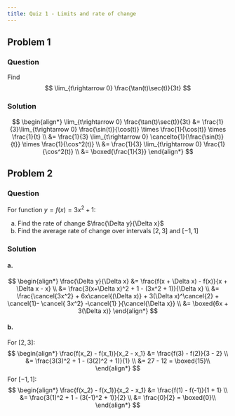 ```yaml
---
title: Quiz 1 - Limits and rate of change
---
```


## Problem 1
### Question
Find
$$
\lim_{t\rightarrow 0} \frac{\tan(t)\sec(t)}{3t}
$$

### Solution
$$
\begin{align*}
\lim_{t\rightarrow 0} \frac{\tan(t)\sec(t)}{3t} &= \frac{1}{3}\lim_{t\rightarrow 0} \frac{\sin(t)}{\cos(t)} \times \frac{1}{\cos(t)} \times \frac{1}{t} \\
&= \frac{1}{3} \lim_{t\rightarrow 0} \cancelto{1}{\frac{\sin(t)}{t}} \times \frac{1}{\cos^2(t)} \\
&= \frac{1}{3} \lim_{t\rightarrow 0} \frac{1}{\cos^2(t)} \\
&= \boxed{\frac{1}{3}}
\end{align*}
$$

## Problem 2
### Question
For function $y = f(x) = 3x^2 + 1$:

a. Find the rate of change $\frac{\Delta y}{\Delta x}$
b. Find the average rate of change over intervals $[2,3]$ and $[-1,1]$

### Solution

#### a.
$$
\begin{align*}
\frac{\Delta y}{\Delta x} &= \frac{f(x + \Delta x) - f(x)}{x + \Delta x - x} \\
&= \frac{3(x+\Delta x)^2 + 1 - (3x^2 + 1)}{\Delta x} \\
&= \frac{\cancel{3x^2} + 6x\cancel{(\Delta x)} + 3(\Delta x)^\cancel{2} + \cancel{1}- \cancel{ 3x^2} -\cancel{1} }{\cancel{\Delta x}} \\
&= \boxed{6x + 3(\Delta x)}
\end{align*}
$$


#### b.
For $[2,3]$:
$$
\begin{align*}
\frac{f(x_2) - f(x_1)}{x_2 - x_1} &= \frac{f(3) - f(2)}{3 - 2} \\
&= \frac{3(3)^2 + 1 - (3(2)^2 + 1)}{1} \\
&= 27 - 12 = \boxed{15}\\
\end{align*}
$$
For $[-1,1]$:
$$
\begin{align*}
\frac{f(x_2) - f(x_1)}{x_2 - x_1} &= \frac{f(1) - f(-1)}{1 + 1} \\
&= \frac{3(1)^2 + 1 - (3(-1)^2 + 1)}{2} \\
&= \frac{0}{2} = \boxed{0}\\
\end{align*}
$$

